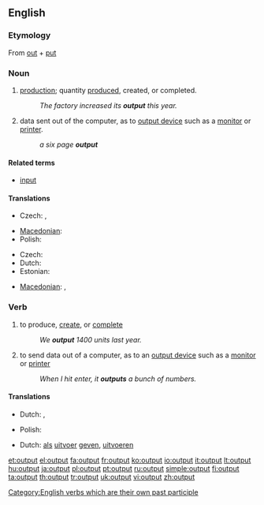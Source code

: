 ==English==
{{wikipedia}}

===Etymology===
From [[out]] + [[put]]

===Noun===
{{en-noun|s|-}}

# {{economics}} [[production]]; quantity [[produce]]d, created, or completed.
#: ''The factory increased its '''output''' this year.''
# {{computing}} data sent out of the computer, as to [[output device]] such as a [[monitor]] or [[printer]].
#: ''a six page '''output'''''

====Related terms====
* [[input]]

====Translations====
{{trans-top|production; quantity produced, created, or completed}}
* Czech: {{t-|cs|výstup|m}}, {{t-|cs|produkce|f}}
{{trans-mid}}
* [[Macedonian]]: {{t|mk|производство|n|tr=proízvodstvo|sc=Cyrl}}
* Polish: {{t|pl|produkcja}}
{{trans-bottom}}

{{trans-top|data sent out of the computer}}
* Czech: {{t-|cs|výstup|m}}
* Dutch: {{t-|nl|uitvoer}}
* Estonian: {{t|et|väljund}}
{{trans-mid}}
* [[Macedonian]]: {{t|mk|излезен податок|m|tr=ízlezen pódatok|sc=Cyrl}},  {{t|mk|излезни податоци|p|tr=ízlezni podátoci|sc=Cyrl}}
{{trans-bottom}}

===Verb===
{{en-verb|outputs|outputting|output}}

# {{economics}} to produce, [[create]], or [[complete]]
#: ''We '''output''' 1400 units last year.''
# {{computing}} to send data out of a computer, as to an [[output device]] such as a [[monitor]] or [[printer]]
#: ''When I hit enter, it '''outputs''' a bunch of numbers.''

====Translations====
{{trans-top|produce or create}}
* Dutch: {{t-|nl|produceren}}, {{t-|nl|opleveren}}
{{trans-mid}}
* Polish: {{t|pl|produkować}}
{{trans-bottom}}

{{trans-top|send data to out of a computer}}
* Dutch: [[als]] [[uitvoer]] [[geven]], [[uitvoeren]]
{{trans-mid}}
{{trans-bottom}}

[[Category:English verbs which are their own past participle]]

[[et:output]]
[[el:output]]
[[fa:output]]
[[fr:output]]
[[ko:output]]
[[io:output]]
[[it:output]]
[[lt:output]]
[[hu:output]]
[[ja:output]]
[[pl:output]]
[[pt:output]]
[[ru:output]]
[[simple:output]]
[[fi:output]]
[[ta:output]]
[[th:output]]
[[tr:output]]
[[uk:output]]
[[vi:output]]
[[zh:output]]